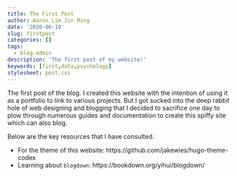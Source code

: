 ```yaml
---
title: The First Post
author: Aaron Lim Jin Ming
date: '2020-06-19'
slug: firstpost
categories: []
tags:
  - blog-admin
description: 'The first post of my website!'
keywords: [first,data,psychology]
stylesheet: post.css
---
```


The first post of the blog. I created this website with the intention of using it as a portfolio to link to various projects. But I got sucked into the deep rabbit hole of web designing and blogging that I decided to sacrifice one day to plow through numerous guides and documentation to create this spiffy site which can also blog.

Below are the key resources that I have consulted.

* For the theme of this website: https://github.com/jakewies/hugo-theme-codex
* Learning about `blogdown`: https://bookdown.org/yihui/blogdown/